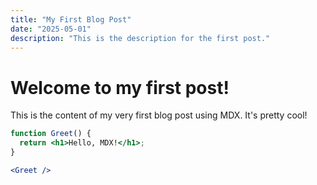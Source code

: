 ```yaml
---
title: "My First Blog Post"
date: "2025-05-01"
description: "This is the description for the first post."
---
```


# Welcome to my first post!

This is the content of my very first blog post using MDX.
It's pretty cool!

```jsx
function Greet() {
  return <h1>Hello, MDX!</h1>;
}

<Greet />